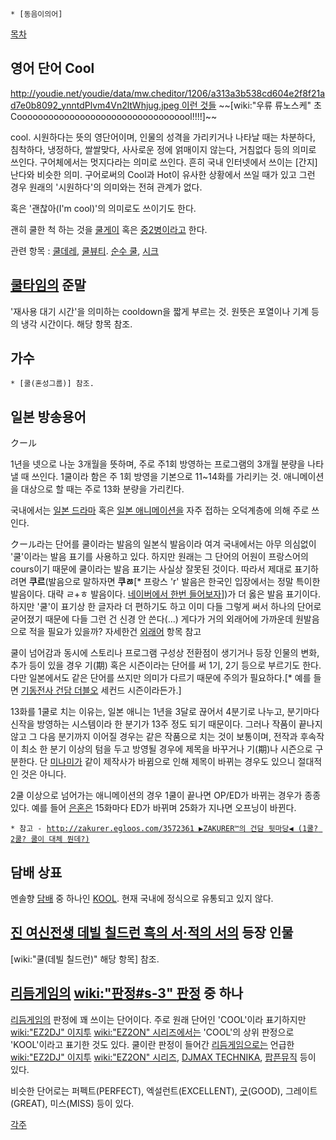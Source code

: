  * [동음이의어]

[[목차]]
== 영어 단어 Cool ==
[[http://youdie.net/youdie/data/mw.cheditor/1206/a313a3b538cd604e2f8f21ad7e0b8092_ynntdPlvm4Vn2ltWhjug.jpeg 이런 것들]]
~~[wiki:"우류 류노스케" 초 Coooooooooooooooooooooooooooooooool!!!!]~~

cool. 시원하다는 뜻의 영단어이며, 인물의 성격을 가리키거나 나타날 때는 차분하다, 침착하다, 냉정하다, 쌀쌀맞다, 사사로운 정에 얽매이지 않는다, 거침없다 등의 의미로 쓰인다. 구어체에서는 멋지다라는 의미로 쓰인다. 흔히 국내 인터넷에서 쓰이는 [간지]난다와 비슷한 의미. 구어로써의 Cool과 Hot이 유사한 상황에서 쓰일 때가 있고 그런 경우 원래의 '시원하다'의 의미와는 전혀 관계가 없다. 

혹은 '괜찮아(I'm cool)'의 의미로도 쓰이기도 한다. 

괜히 쿨한 척 하는 것을 [[쿨게이]] 혹은 [[중2병]]이라고 한다.

관련 항목 : [[쿨데레]], [[쿨뷰티]]. [[순수 쿨]], [[시크]]

== [[쿨타임]]의 준말 ==
'재사용 대기 시간'을 의미하는 cooldown을 짧게 부르는 것. 원뜻은 포열이나 기계 등의 냉각 시간이다. 해당 항목 참조.

== 가수 ==
 * [쿨(혼성그룹)] 참조. 

== 일본 방송용어 ==
クール

1년을 넷으로 나눈 3개월을 뜻하며, 주로 주1회 방영하는 프로그램의 3개월 분량을 나타낼 때 쓰인다. 1쿨이라 함은 주 1회 방영을 기본으로 11~14화를 가리키는 것. 애니메이션을 대상으로 할 때는 주로 13화 분량을 가리킨다.

국내에서는 [[일본 드라마]] 혹은 [[일본 애니메이션]]을 자주 접하는 오덕계층에 의해 주로 쓰인다.

クール라는 단어를 쿨이라는 발음의 일본식 발음이라 여겨 국내에서는 아무 의심없이 '쿨'이라는 발음 표기를 사용하고 있다. 하지만 원래는 그 단어의 어원이 프랑스어의 cours이기 때문에 쿨이라는 발음 표기는 사실상 잘못된 것이다. 따라서 제대로 표기하려면 {{{'}}}'''쿠르'''{{{'}}}(발음으로 말하자면 '''쿠ㅀ'''[* 프랑스 'r' 발음은 한국인 입장에서는 정말 특이한 발음이다. 대략 ㄹ+ㅎ 발음이다. [http://frdic.naver.com/fkEntry.nhn?entryNO=17619 네이버에서 한번 들어보자]])가 더 옳은 발음 표기이다. 하지만 '쿨'이 표기상 한 글자라 더 편하기도 하고 이미 다들 그렇게 써서 하나의 단어로 굳어졌기 때문에 다들 그런 건 신경 안 쓴다(...) 게다가 거의 외래어에 가까운데 원발음으로 적을 필요가 있을까? 자세한건 [[외래어]] 항목 참고

쿨이 넘어감과 동시에 스토리나 프로그램 구성상 전환점이 생기거나 등장 인물의 변화, 추가 등이 있을 경우 기(期) 혹은 시즌이라는 단어를 써 1기, 2기 등으로 부르기도 한다. 다만 일본에서도 같은 단어를 쓰지만 의미가 다르기 때문에 주의가 필요하다.[* 예를 들면 [[기동전사 건담 더블오]] 세컨드 시즌이라든가.]

13화를 1쿨로 치는 이유는, 일본 애니는 1년을 3달로 끊어서 4분기로 나누고, 분기마다 신작을 방영하는 시스템이라 한 분기가 13주 정도 되기 때문이다. 그러나 작품이 끝나지 않고 그 다음 분기까지 이어질 경우는 같은 작품으로 치는 것이 보통이며, 전작과 후속작이 최소 한 분기 이상의 텀을 두고 방영될 경우에 제목을 바꾸거나 기(期)나 시즌으로 구분한다. 단 [[미나미가]] 같이 제작사가 바뀜으로 인해 제목이 바뀌는 경우도 있으니 절대적인 것은 아니다.

2쿨 이상으로 넘어가는 애니메이션의 경우 1쿨이 끝나면 OP/ED가 바뀌는 경우가 종종 있다. 예를 들어 [[은혼]]은 15화마다 ED가 바뀌며 25화가 지나면 오프닝이 바뀐다.

 * 참고 - [[http://zakurer.egloos.com/3572361 ▶ZAKURER™의 건담 뒷마당◀ (1쿨? 2쿨? 쿨이 대체 뭔데?)]]

== 담배 상표 ==
멘솔향 [[담배]] 중 하나인 [[KOOL]]. 현재 국내에 정식으로 유통되고 있지 않다.

== [[진 여신전생 데빌 칠드런 흑의 서·적의 서]]의 등장 인물 ==
[wiki:"쿨(데빌 칠드런)" 해당 항목] 참조.

== [[리듬게임]]의 [[wiki:"판정#s-3" 판정]] 중 하나 ==
[[리듬게임]]의 판정에 꽤 쓰이는 단어이다. 주로 원래 단어인 'COOL'이라 표기하지만 [[wiki:"EZ2DJ" 이지투]] [[wiki:"EZ2ON" 시리즈]]에서는 'COOL'의 상위 판정으로 'KOOL'이라고 표기한 것도 있다. 쿨이란 판정이 들어간 [[리듬게임]]으로는 언급한 [[wiki:"EZ2DJ" 이지투]] [[wiki:"EZ2ON" 시리즈]], [[DJMAX TECHNIKA]], [[팝픈뮤직]] 등이 있다. 

비슷한 단어로는 퍼펙트(PERFECT), 엑설런트(EXCELLENT), [[굿#s-2.1|굿]](GOOD), 그레이트(GREAT), 미스(MISS) 등이 있다.

[[각주]]
